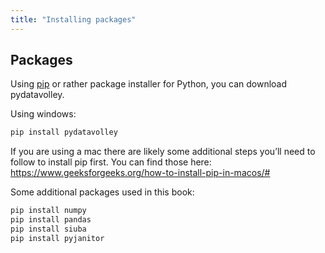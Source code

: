 ```yaml
---
title: "Installing packages"
---
```


## Packages {#Packages}

Using [pip](https://pypi.org/search/?q=pydatavolley) or rather package installer for Python, you can download pydatavolley.

Using windows:

``` bash
pip install pydatavolley
```

If you are using a mac there are likely some additional steps you'll need to follow to install pip first. You can find those here: <https://www.geeksforgeeks.org/how-to-install-pip-in-macos/#>

Some additional packages used in this book:

``` bash
pip install numpy
pip install pandas
pip install siuba
pip install pyjanitor
```